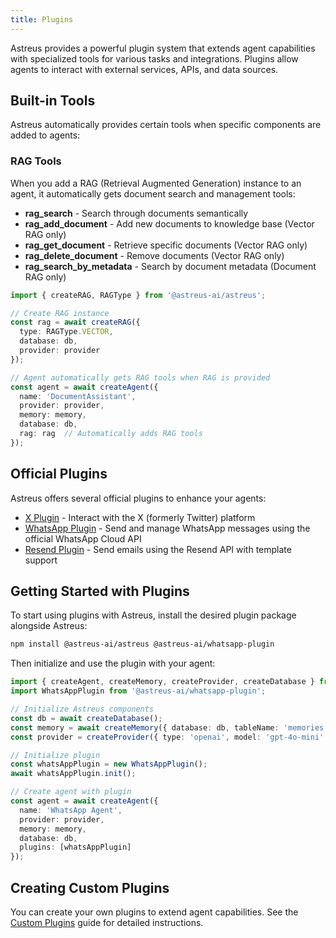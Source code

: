 ```yaml
---
title: Plugins
---
```


Astreus provides a powerful plugin system that extends agent capabilities with specialized tools for various tasks and integrations. Plugins allow agents to interact with external services, APIs, and data sources.

## Built-in Tools

Astreus automatically provides certain tools when specific components are added to agents:

### RAG Tools
When you add a RAG (Retrieval Augmented Generation) instance to an agent, it automatically gets document search and management tools:

- **rag_search** - Search through documents semantically
- **rag_add_document** - Add new documents to knowledge base (Vector RAG only)
- **rag_get_document** - Retrieve specific documents (Vector RAG only)
- **rag_delete_document** - Remove documents (Vector RAG only)
- **rag_search_by_metadata** - Search by document metadata (Document RAG only)

```typescript
import { createRAG, RAGType } from '@astreus-ai/astreus';

// Create RAG instance
const rag = await createRAG({
  type: RAGType.VECTOR,
  database: db,
  provider: provider
});

// Agent automatically gets RAG tools when RAG is provided
const agent = await createAgent({
  name: 'DocumentAssistant',
  provider: provider,
  memory: memory,
  database: db,
  rag: rag  // Automatically adds RAG tools
});
```

## Official Plugins

Astreus offers several official plugins to enhance your agents:

- [X Plugin](/docs/plugins/x-plugin) - Interact with the X (formerly Twitter) platform
- [WhatsApp Plugin](/docs/plugins/whatsapp-plugin) - Send and manage WhatsApp messages using the official WhatsApp Cloud API
- [Resend Plugin](/docs/plugins/resend-plugin) - Send emails using the Resend API with template support

## Getting Started with Plugins

To start using plugins with Astreus, install the desired plugin package alongside Astreus:

```bash
npm install @astreus-ai/astreus @astreus-ai/whatsapp-plugin
```

Then initialize and use the plugin with your agent:

```typescript
import { createAgent, createMemory, createProvider, createDatabase } from '@astreus-ai/astreus';
import WhatsAppPlugin from '@astreus-ai/whatsapp-plugin';

// Initialize Astreus components
const db = await createDatabase();
const memory = await createMemory({ database: db, tableName: 'memories' });
const provider = createProvider({ type: 'openai', model: 'gpt-4o-mini' });

// Initialize plugin
const whatsAppPlugin = new WhatsAppPlugin();
await whatsAppPlugin.init();

// Create agent with plugin
const agent = await createAgent({
  name: 'WhatsApp Agent',
  provider: provider,
  memory: memory,
  database: db,
  plugins: [whatsAppPlugin]
});
```

## Creating Custom Plugins

You can create your own plugins to extend agent capabilities. See the [Custom Plugins](/docs/guides/custom-plugins) guide for detailed instructions. 
